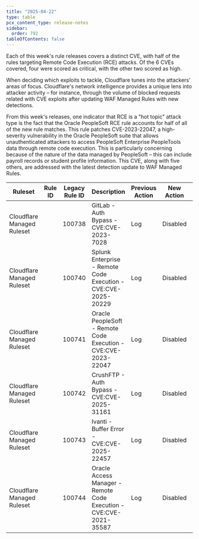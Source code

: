 ```yaml
---
title: "2025-04-22"
type: table
pcx_content_type: release-notes
sidebar:
  order: 792
tableOfContents: false
---
```



Each of this week's rule releases covers a distinct CVE, with half of the rules targeting Remote Code Execution (RCE) attacks. Of the 6 CVEs covered, four were scored as critical, with the other two scored as high.

When deciding which exploits to tackle, Cloudflare tunes into the attackers' areas of focus. Cloudflare's network intelligence provides a unique lens into attacker activity – for instance, through the volume of blocked requests related with CVE exploits after updating WAF Managed Rules with new detections.

From this week's releases, one indicator that RCE is a "hot topic" attack type is the fact that the Oracle PeopleSoft RCE rule accounts for half of all of the new rule matches. This rule patches CVE-2023-22047, a high-severity vulnerability in the Oracle PeopleSoft suite that allows unauthenticated attackers to access PeopleSoft Enterprise PeopleTools data through remote code execution. This is particularly concerning because of the nature of the data managed by PeopleSoft – this can include payroll records or student profile information. This CVE, along with five others, are addressed with the latest detection update to WAF Managed Rules.

<table style="width: 100%">
	<thead>
		<tr>
			<th>Ruleset</th>
			<th>Rule ID</th>
			<th>Legacy Rule ID</th>
			<th>Description</th>
			<th>Previous Action</th>
			<th>New Action</th>
			<th>Comments</th>
		</tr>
	</thead>
	<tbody>
		<tr>
			<td>Cloudflare Managed Ruleset</td>
			<td>
				<RuleID id="faa032d9825e4844a1188f3ba5be3327" />
			</td>
			<td>100738</td>
			<td>GitLab - Auth Bypass - CVE:CVE-2023-7028</td>
			<td>Log</td>
			<td>Disabled</td>
			<td>This is a New Detection</td>
		</tr>
		<tr>
			<td>Cloudflare Managed Ruleset</td>
			<td>
				<RuleID id="2e96b6d5cdd94f7782b90e266c9531fa" />
			</td>
			<td>100740</td>
			<td>Splunk Enterprise - Remote Code Execution - CVE:CVE-2025-20229</td>
			<td>Log</td>
			<td>Disabled</td>
			<td>This is a New Detection</td>
		</tr>
		<tr>
			<td>Cloudflare Managed Ruleset</td>
			<td>
				<RuleID id="5c9c095bc1e5411195edb893f40bbc2b" />
			</td>
			<td>100741</td>
			<td>Oracle PeopleSoft - Remote Code Execution - CVE:CVE-2023-22047</td>
			<td>Log</td>
			<td>Disabled</td>
			<td>This is a New Detection</td>
		</tr>
		<tr>
			<td>Cloudflare Managed Ruleset</td>
			<td>
				<RuleID id="1d7a3932296c42fd827055335462167c" />
			</td>
			<td>100742</td>
			<td>CrushFTP - Auth Bypass - CVE:CVE-2025-31161</td>
			<td>Log</td>
			<td>Disabled</td>
			<td>This is a New Detection</td>
		</tr>
		<tr>
			<td>Cloudflare Managed Ruleset</td>
			<td>
				<RuleID id="5eb7ed601e6844828b9bdb05caa7b208" />
			</td>
			<td>100743</td>
			<td>Ivanti - Buffer Error - CVE:CVE-2025-22457</td>
			<td>Log</td>
			<td>Disabled</td>
			<td>This is a New Detection</td>
		</tr>
		<tr>
			<td>Cloudflare Managed Ruleset</td>
			<td>
				<RuleID id="410317f1e32b41859fa3214dd52139a8" />
			</td>
			<td>100744</td>
			<td>
				Oracle Access Manager - Remote Code Execution - CVE:CVE-2021-35587
			</td>
			<td>Log</td>
			<td>Disabled</td>
			<td>This is a New Detection</td>
		</tr>
	</tbody>
</table>
